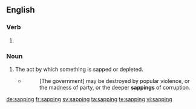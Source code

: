 ==English==

===Verb===
{{head|en}}

# {{present participle of|sap|lang=en}}

===Noun===
{{en-noun}}

# The act by which something is sapped or depleted.
#* {{w|Joseph Story}}
#*: [The government] may be destroyed by popular violence, or the madness of party, or the deeper '''sappings''' of corruption.

[[de:sapping]]
[[fr:sapping]]
[[sv:sapping]]
[[ta:sapping]]
[[te:sapping]]
[[vi:sapping]]